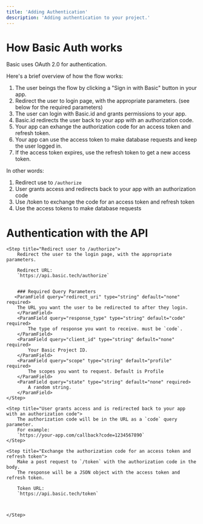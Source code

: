 ```yaml
---
title: 'Adding Authentication'
description: 'Adding authentication to your project.'
---
```


# How Basic Auth works
Basic uses OAuth 2.0 for authentication.  

Here's a brief overview of how the flow works:

1. The user beings the flow by clicking a "Sign in with Basic" button in your app.
2. Redirect the user to login page, with the appropriate parameters. (see below for the required parameters)
3. The user can login with Basic.id and grants permissions to your app.
4. Basic.id redirects the user back to your app with an authorization code.
5. Your app can exhange the authorization code for an access token and refresh token.
6. Your app can use the access token to make database requests and keep the user logged in.
7. If the access token expires, use the refresh token to get a new access token.

In other words: 

1. Redirect use to `/authorize`
2. User grants access and redirects back to your app with an authorization code
3. Use /token to exchange the code for an access token and refresh token
4. Use the access tokens to make database requests   


# Authentication with the API

<Steps>

    <Step title="Redirect user to /authorize">
        Redirect the user to the login page, with the appropriate parameters.
        
        Redirect URL: 
        `https://api.basic.tech/authorize`   


        ### Required Query Parameters
       <ParamField query="redirect_uri" type="string" default="none" required>
        The URL you want the user to be redirected to after they login.
        </ParamField>
        <ParamField query="response_type" type="string" default="code" required>
            The type of response you want to receive. must be `code`.
        </ParamField>
        <ParamField query="client_id" type="string" default="none" required>
            Your Basic Project ID.
        </ParamField>
        <ParamField query="scope" type="string" default="profile" required>
            The scopes you want to request. Default is Profile
        </ParamField>
        <ParamField query="state" type="string" default="none" required>
            A random string. 
        </ParamField>
    </Step>

    <Step title="User grants access and is redirected back to your app with an authorization code">
        The authorization code will be in the URL as a `code` query parameter.
        For example: 
        `https://your-app.com/callback?code=1234567890`
    </Step>

    <Step title="Exchange the authorization code for an access token and refresh token">
        Make a post request to `/token` with the authorization code in the body. 
        The response will be a JSON object with the access token and refresh token.

        Token URL: 
        `https://api.basic.tech/token`



    </Step>

</Steps>

